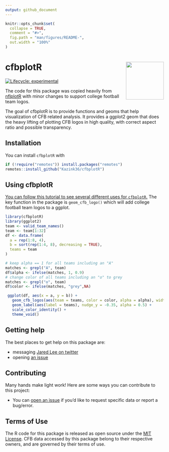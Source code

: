 ```yaml
---
output: github_document
---
```


<!-- README.md is generated from README.Rmd. Please edit that file -->

```r
knitr::opts_chunk$set(
  collapse = TRUE,
  comment = "#>",
  fig.path = "man/figures/README-",
  out.width = "100%"
)
```

# cfbplotR <a href='https://Kazink36.github.io/cfbplotR'><img src='man/figures/logo.svg' align="right" height="120" /></a>

<!-- badges: start -->
<!-- [![CRAN status](https://img.shields.io/cran/v/cfbplotR?style=flat-square&logo=R&label=CRAN)](https://CRAN.R-project.org/package=cfbplotR) -->
[![Lifecycle: experimental](https://img.shields.io/badge/lifecycle-experimental-orange.svg?style=flat-square)](https://lifecycle.r-lib.org/articles/stages.html)
<!-- [![R build status](https://img.shields.io/github/workflow/status/Kazink36/cfbplotR/R-CMD-check?label=R%20check&style=flat-square&logo=github)](https://github.com/Kazink36/cfbplotR/actions) -->
<!-- [![R-CMD-check](https://github.com/Kazink36/cfbplotR/workflows/R-CMD-check/badge.svg)](https://github.com/Kazink36/cfbplotR/actions)-->
<!-- badges: end -->

The code for this package was copied heavily from [nflplotR](https://nflverse.github.io/nflplotR/index.html) with minor changes to support college football team logos.

The goal of cfbplotR is to provide functions and geoms that help visualization of CFB related analysis. It provides a ggplot2 geom that does the heavy lifting of plotting CFB logos in high quality, with correct aspect ratio and possible transparency.

## Installation

<!-- You can install the released version of cfbplotR from [CRAN](https://CRAN.R-project.org) with: -->

<!-- ``` r -->
<!-- install.packages("cfbplotR") -->
<!-- ``` -->

<!-- And the development version from [GitHub](https://github.com/) with: -->

<!-- ``` r -->
<!-- # install.packages("devtools") -->
<!-- devtools::install_github("Kazink36/cfbplotR") -->
<!-- ``` -->
You can install `cfbplotR` with 

``` r
if (!require("remotes")) install.packages("remotes")
remotes::install_github("Kazink36/cfbplotR")
```

## Using cfbplotR

[You can follow this tutorial to see several different uses for `cfbplotR`.](https://kazink36.github.io/cfbplotR/articles/tutorial.html) The key function in the package is `geom_cfb_logo()` which will add college football team logos to a ggplot.

```r
library(cfbplotR)
library(ggplot2)
team <- valid_team_names()
team <- team[1:32]
df <- data.frame(
  a = rep(1:8, 4),
  b = sort(rep(1:4, 8), decreasing = TRUE),
  teams = team
)

# keep alpha == 1 for all teams including an "A"
matches <- grepl("A", team)
df$alpha <- ifelse(matches, 1, 0.9)
# change color of all teams including an "o" to grey
matches <- grepl("o", team)
df$color <- ifelse(matches, "grey",NA)

 ggplot(df, aes(x = a, y = b)) +
   geom_cfb_logos(aes(team = teams, color = color, alpha = alpha), width = 0.075) +
   geom_label(aes(label = teams), nudge_y = -0.35, alpha = 0.5) +
   scale_color_identity() +
   theme_void() 
```

## Getting help

The best places to get help on this package are:

-   messaging [Jared Lee on twitter](https://twitter.com/JaredDLee)
-   opening [an issue](https://github.com/Kaink36/cfbplotR/issues/new/choose)

## Contributing

Many hands make light work! Here are some ways you can contribute to
this project:

-   You can [open an issue](https://github.com/Kazink36/cfbplotR/issues/new/choose) if you’d like to request specific data or report a bug/error.

## Terms of Use

The R code for this package is released as open source under the [MIT License](https://Kazink36.github.io/cfbplotR/docs/LICENSE.html). CFB data accessed by this package belong to their respective owners, and are governed by their terms of use.
